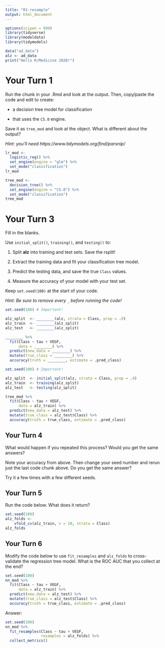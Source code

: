 ```yaml
---
title: "01-resample"
output: html_document
---
```


```r
options(scipen = 999)
library(tidyverse)
library(modeldata)
library(tidymodels)

data("ad_data")
alz <- ad_data
print("Hello R/Medicine 2020!")
```

# Your Turn 1

Run the chunk in your .Rmd and look at the output. Then, copy/paste the code and edit to create:

+ a decision tree model for classification 

+ that uses the `C5.0` engine. 

Save it as `tree_mod` and look at the object. What is different about the output?

*Hint: you'll need https://www.tidymodels.org/find/parsnip/*

```r
lr_mod <- 
  logistic_reg() %>% 
  set_engine(engine = "glm") %>% 
  set_mode("classification")
lr_mod
```

```r
tree_mod <- 
  decision_tree() %>% 
  set_engine(engine = "C5.0") %>% 
  set_mode("classification")
tree_mod 
```


# Your Turn 3

Fill in the blanks. 

Use `initial_split()`, `training()`, and `testing()` to:

1. Split **alz** into training and test sets. Save the rsplit!

2. Extract the training data and fit your classification tree model.

3. Predict the testing data, and save the true `Class` values.

4. Measure the accuracy of your model with your test set.  

Keep `set.seed(100)` at the start of your code.

*Hint: Be sure to remove every `_` before running the code!*

```r
set.seed(100) # Important!

alz_split  <- ________(alz, strata = Class, prop = .9)
alz_train  <- ________(alz_split)
alz_test   <- ________(alz_split)

________ %>% 
  fit(Class ~ tau + VEGF, 
      data = ________) %>% 
  predict(new_data = ________) %>% 
  mutate(true_class = ________) %>% 
  accuracy(truth = ________, estimate = .pred_class)
```

```r
set.seed(100) # Important!

alz_split  <- initial_split(alz, strata = Class, prop = .9)
alz_train  <- training(alz_split)
alz_test   <- testing(alz_split)

tree_mod %>% 
  fit(Class ~ tau + VEGF, 
      data = alz_train) %>% 
  predict(new_data = alz_test) %>% 
  mutate(true_class = alz_test$Class) %>% 
  accuracy(truth = true_class, estimate = .pred_class)
```

## Your Turn 4

What would happen if you repeated this process? Would you get the same answers?

Note your accuracy from above. Then change your seed number and rerun just the last code chunk above. Do you get the same answer? 

Try it a few times with a few different seeds.

## Your Turn 5

Run the code below. What does it return?

```r
set.seed(100)
alz_folds <- 
    vfold_cv(alz_train, v = 10, strata = Class)
alz_folds
```


## Your Turn 6

Modify the code below to use `fit_resamples` and `alz_folds` to cross-validate the regression tree model. What is the ROC AUC that you collect at the end?

```r
set.seed(100)
nn_mod %>% 
  fit(Class ~ tau + VEGF, 
      data = alz_train) %>% 
  predict(new_data = alz_test) %>% 
  mutate(true_class = alz_test$Class) %>% 
  accuracy(truth = true_class, estimate = .pred_class)
```

Answer:
```r
set.seed(100)
nn_mod %>% 
  fit_resamples(Class ~ tau + VEGF, 
                resamples = alz_folds) %>% 
  collect_metrics()
```
